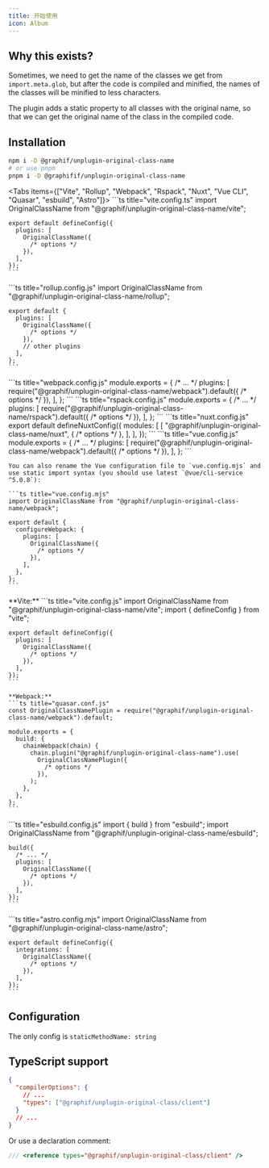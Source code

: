 ```yaml
---
title: 开始使用
icon: Album
---
```


## Why this exists?

Sometimes, we need to get the name of the classes we get from `import.meta.glob`, but after the code is compiled and minified, the names of the classes will be minified to less characters.

The plugin adds a static property to all classes with the original name, so that we can get the original name of the class in the compiled code.

## Installation

```sh
npm i -D @graphif/unplugin-original-class-name
# or use pnpm
pnpm i -D @graphifif/unplugin-original-class-name
```

<Tabs items={["Vite", "Rollup", "Webpack", "Rspack", "Nuxt", "Vue CLI", "Quasar", "esbuild", "Astro"]}>
  <Tab>
    ```ts title="vite.config.ts"
    import OriginalClassName from "@graphif/unplugin-original-class-name/vite";

    export default defineConfig({
      plugins: [
        OriginalClassName({
          /* options */
        }),
      ],
    });
    ```

  </Tab>

  <Tab>
    ```ts title="rollup.config.js"
    import OriginalClassName from "@graphif/unplugin-original-class-name/rollup";

    export default {
      plugins: [
        OriginalClassName({
          /* options */
        }),
        // other plugins
      ],
    };
    ```

  </Tab>

  <Tab>
    ```ts title="webpack.config.js"
    module.exports = {
      /* ... */
      plugins: [
        require("@graphif/unplugin-original-class-name/webpack").default({
          /* options */
        }),
      ],
    };
    ```
  </Tab>

  <Tab>
    ```ts title="rspack.config.js"
    module.exports = {
      /* ... */
      plugins: [
        require("@graphif/unplugin-original-class-name/rspack").default({
          /* options */
        }),
      ],
    };
    ```
  </Tab>

  <Tab>
    ```ts title="nuxt.config.js"
    export default defineNuxtConfig({
      modules: [
        [
          "@graphif/unplugin-original-class-name/nuxt",
          {
            /* options */
          },
        ],
      ],
    });
    ```
  </Tab>

  <Tab>
    ```ts title="vue.config.js"
    module.exports = {
      /* ... */
      plugins: [
        require("@graphif/unplugin-original-class-name/webpack").default({
          /* options */
        }),
      ],
    };
    ```

    You can also rename the Vue configuration file to `vue.config.mjs` and use static import syntax (you should use latest `@vue/cli-service ^5.0.8`):

    ```ts title="vue.config.mjs"
    import OriginalClassName from "@graphif/unplugin-original-class-name/webpack";

    export default {
      configureWebpack: {
        plugins: [
          OriginalClassName({
            /* options */
          }),
        ],
      },
    };
    ```

  </Tab>

  <Tab>
    **Vite:**
    ```ts title="vite.config.js"
    import OriginalClassName from "@graphif/unplugin-original-class-name/vite";
    import { defineConfig } from "vite";

    export default defineConfig({
      plugins: [
        OriginalClassName({
          /* options */
        }),
      ],
    });
    ```

    **Webpack:**
    ```ts title="quasar.conf.js"
    const OriginalClassNamePlugin = require("@graphif/unplugin-original-class-name/webpack").default;

    module.exports = {
      build: {
        chainWebpack(chain) {
          chain.plugin("@graphif/unplugin-original-class-name").use(
            OriginalClassNamePlugin({
              /* options */
            }),
          );
        },
      },
    };
    ```

  </Tab>

  <Tab>
    ```ts title="esbuild.config.js"
    import { build } from "esbuild";
    import OriginalClassName from "@graphif/unplugin-original-class-name/esbuild";

    build({
      /* ... */
      plugins: [
        OriginalClassName({
          /* options */
        }),
      ],
    });
    ```

  </Tab>

  <Tab>
    ```ts title="astro.config.mjs"
    import OriginalClassName from "@graphif/unplugin-original-class-name/astro";

    export default defineConfig({
      integrations: [
        OriginalClassName({
          /* options */
        }),
      ],
    });
    ```

  </Tab>
</Tabs>

## Configuration

The only config is `staticMethodName: string`

## TypeScript support

```json title="tsconfig.json"
{
  "compilerOptions": {
    // ...
    "types": ["@graphif/unplugin-original-class/client"]
  }
  // ...
}
```

Or use a declaration comment:

```ts title="vite-env.d.ts"
/// <reference types="@graphif/unplugin-original-class/client" />
```
